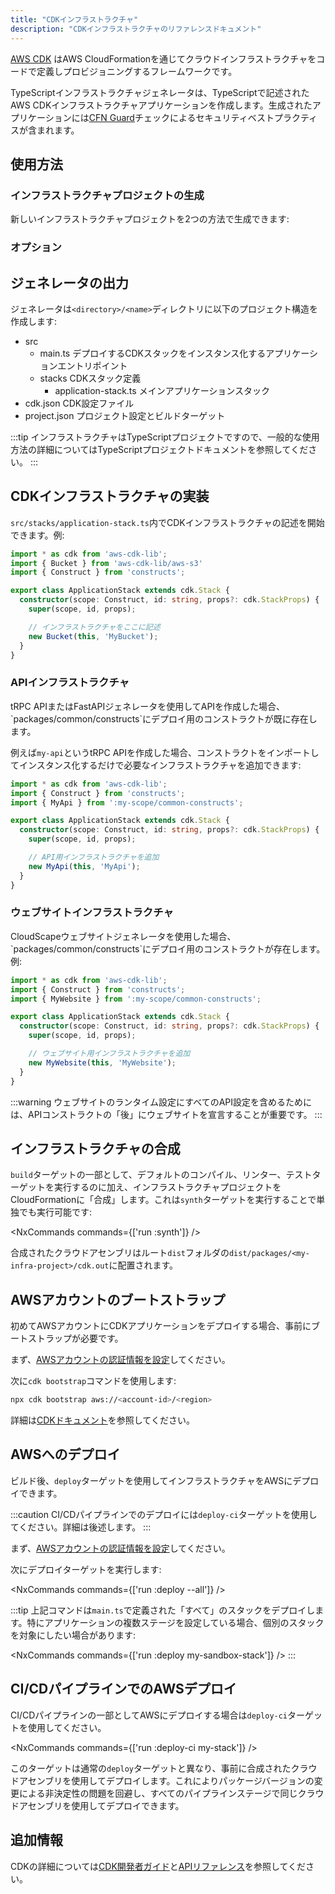 ```yaml
---
title: "CDKインフラストラクチャ"
description: "CDKインフラストラクチャのリファレンスドキュメント"
---
```





[AWS CDK](https://docs.aws.amazon.com/cdk/v2/guide/home.html) はAWS CloudFormationを通じてクラウドインフラストラクチャをコードで定義しプロビジョニングするフレームワークです。

TypeScriptインフラストラクチャジェネレータは、TypeScriptで記述されたAWS CDKインフラストラクチャアプリケーションを作成します。生成されたアプリケーションには[CFN Guard](https://docs.aws.amazon.com/cfn-guard/latest/ug/what-is-guard.html)チェックによるセキュリティベストプラクティスが含まれます。

## 使用方法

### インフラストラクチャプロジェクトの生成

新しいインフラストラクチャプロジェクトを2つの方法で生成できます:

<RunGenerator generator="ts#infra" />

### オプション

<GeneratorParameters generator="ts#infra" />

## ジェネレータの出力

ジェネレータは`<directory>/<name>`ディレクトリに以下のプロジェクト構造を作成します:

<FileTree>

  - src
    - main.ts デプロイするCDKスタックをインスタンス化するアプリケーションエントリポイント
    - stacks CDKスタック定義
      - application-stack.ts メインアプリケーションスタック
  - cdk.json CDK設定ファイル
  - project.json プロジェクト設定とビルドターゲット

</FileTree>

:::tip
インフラストラクチャはTypeScriptプロジェクトですので、一般的な使用方法の詳細については<Link path="guides/typescript-project">TypeScriptプロジェクトドキュメント</Link>を参照してください。
:::

## CDKインフラストラクチャの実装

`src/stacks/application-stack.ts`内でCDKインフラストラクチャの記述を開始できます。例:

```ts title="src/stacks/application-stack.ts" {9-10}
import * as cdk from 'aws-cdk-lib';
import { Bucket } from 'aws-cdk-lib/aws-s3'
import { Construct } from 'constructs';

export class ApplicationStack extends cdk.Stack {
  constructor(scope: Construct, id: string, props?: cdk.StackProps) {
    super(scope, id, props);

    // インフラストラクチャをここに記述
    new Bucket(this, 'MyBucket');
  }
}
```

### APIインフラストラクチャ

<Link path="guides/trpc">tRPC API</Link>または<Link path="guides/fastapi">FastAPI</Link>ジェネレータを使用してAPIを作成した場合、`packages/common/constructs`にデプロイ用のコンストラクトが既に存在します。

例えば`my-api`というtRPC APIを作成した場合、コンストラクトをインポートしてインスタンス化するだけで必要なインフラストラクチャを追加できます:

```ts title="src/stacks/application-stack.ts" {3, 9-10}
import * as cdk from 'aws-cdk-lib';
import { Construct } from 'constructs';
import { MyApi } from ':my-scope/common-constructs';

export class ApplicationStack extends cdk.Stack {
  constructor(scope: Construct, id: string, props?: cdk.StackProps) {
    super(scope, id, props);

    // API用インフラストラクチャを追加
    new MyApi(this, 'MyApi');
  }
}
```

### ウェブサイトインフラストラクチャ

<Link path="guides/react-website">CloudScapeウェブサイト</Link>ジェネレータを使用した場合、`packages/common/constructs`にデプロイ用のコンストラクトが存在します。例:

```ts title="src/stacks/application-stack.ts" {3, 9-10}
import * as cdk from 'aws-cdk-lib';
import { Construct } from 'constructs';
import { MyWebsite } from ':my-scope/common-constructs';

export class ApplicationStack extends cdk.Stack {
  constructor(scope: Construct, id: string, props?: cdk.StackProps) {
    super(scope, id, props);

    // ウェブサイト用インフラストラクチャを追加
    new MyWebsite(this, 'MyWebsite');
  }
}
```

:::warning
ウェブサイトの<Link path="guides/react-website#runtime-configuration">ランタイム設定</Link>にすべてのAPI設定を含めるためには、APIコンストラクトの「後」にウェブサイトを宣言することが重要です。
:::

## インフラストラクチャの合成

`build`ターゲットの一部として、<Link path="guides/typescript-project#building">デフォルトのコンパイル、リンター、テストターゲット</Link>を実行するのに加え、インフラストラクチャプロジェクトをCloudFormationに「合成」します。これは`synth`ターゲットを実行することで単独でも実行可能です:

<NxCommands commands={['run <my-infra>:synth']} />

合成されたクラウドアセンブリはルート`dist`フォルダの`dist/packages/<my-infra-project>/cdk.out`に配置されます。

## AWSアカウントのブートストラップ

初めてAWSアカウントにCDKアプリケーションをデプロイする場合、事前にブートストラップが必要です。

まず、[AWSアカウントの認証情報を設定](https://docs.aws.amazon.com/sdkref/latest/guide/access.html)してください。

次に`cdk bootstrap`コマンドを使用します:

```bash
npx cdk bootstrap aws://<account-id>/<region>
```

詳細は[CDKドキュメント](https://docs.aws.amazon.com/cdk/v2/guide/bootstrapping-env.html)を参照してください。

## AWSへのデプロイ

ビルド後、`deploy`ターゲットを使用してインフラストラクチャをAWSにデプロイできます。

:::caution
CI/CDパイプラインでのデプロイには`deploy-ci`ターゲットを使用してください。詳細は後述します。
:::

まず、[AWSアカウントの認証情報を設定](https://docs.aws.amazon.com/sdkref/latest/guide/access.html)してください。

次にデプロイターゲットを実行します:

<NxCommands commands={['run <my-infra>:deploy --all']} />

:::tip
上記コマンドは`main.ts`で定義された「すべて」のスタックをデプロイします。特にアプリケーションの複数ステージを設定している場合、個別のスタックを対象にしたい場合があります:

<NxCommands commands={['run <my-infra>:deploy my-sandbox-stack']} />
:::

## CI/CDパイプラインでのAWSデプロイ

CI/CDパイプラインの一部としてAWSにデプロイする場合は`deploy-ci`ターゲットを使用してください。

<NxCommands commands={['run <my-infra>:deploy-ci my-stack']} />

このターゲットは通常の`deploy`ターゲットと異なり、事前に合成されたクラウドアセンブリを使用してデプロイします。これによりパッケージバージョンの変更による非決定性の問題を回避し、すべてのパイプラインステージで同じクラウドアセンブリを使用してデプロイできます。

## 追加情報

CDKの詳細については[CDK開発者ガイド](https://docs.aws.amazon.com/cdk/v2/guide/core_concepts.html)と[APIリファレンス](https://docs.aws.amazon.com/cdk/api/v2/docs/aws-construct-library.html)を参照してください。